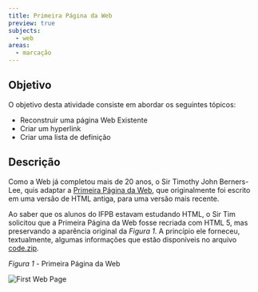 ```yaml
---
title: Primeira Página da Web
preview: true
subjects:
  - web
areas:
  - marcação
---
```



## Objetivo

O objetivo desta atividade consiste em abordar os seguintes tópicos:

- Reconstruir uma página Web Existente
- Criar um hyperlink
- Criar uma lista de definição

## Descrição

Como a Web já completou mais de 20 anos, o Sir Timothy John Berners-Lee, quis adaptar a [Primeira Página da Web](http://info.cern.ch/hypertext/WWW/TheProject.html), que originalmente foi escrito em uma versão de HTML antiga, para uma versão mais recente.

Ao saber que os alunos do IFPB estavam estudando HTML, o Sir Tim solicitou que a Primeira Página da Web fosse recriada com HTML 5, mas preservando a aparência original da _Figura 1_. A princípio ele forneceu, textualmente, algumas informações que estão disponíveis no arquivo [code.zip](https://download-directory.github.io/?url=https://github.com/ifpb/exercises/tree/main/src/pages/exercises/web-markup-first-web-page/_codes/html/code/).

_Figura 1_ - Primeira Página da Web

<Image src={screen} alt="First Web Page" class="border p-4" />
